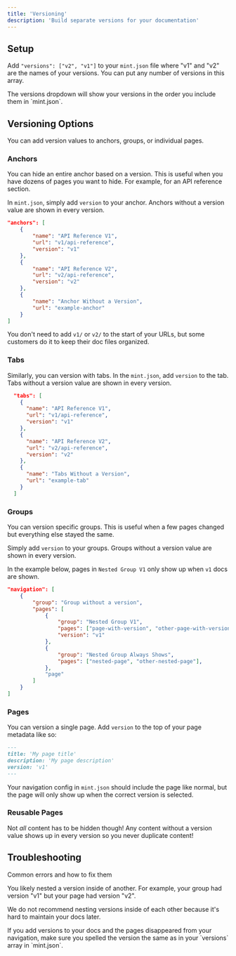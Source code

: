 ```yaml
---
title: 'Versioning'
description: 'Build separate versions for your documentation'
---
```


## Setup

Add `"versions": ["v2", "v1"]` to your `mint.json` file where "v1" and "v2" are the names of your versions. You can put any number of versions in this array.

<Tip>
  The versions dropdown will show your versions in the order you include them in
  `mint.json`.
</Tip>

## Versioning Options

You can add version values to anchors, groups, or individual pages.

### Anchors

You can hide an entire anchor based on a version. This is useful when you have dozens of pages you want to hide. For example, for an API reference section.

In `mint.json`, simply add `version` to your anchor. Anchors without a version value are shown in every version.

```json
"anchors": [
    {
        "name": "API Reference V1",
        "url": "v1/api-reference",
        "version": "v1"
    },
    {
        "name": "API Reference V2",
        "url": "v2/api-reference",
        "version": "v2"
    },
    {
        "name": "Anchor Without a Version",
        "url": "example-anchor"
    }
]
```

You don't need to add `v1/` or `v2/` to the start of your URLs, but some customers do it to keep their doc files organized.

### Tabs

Similarly, you can version with tabs. In the `mint.json`, add `version` to the tab. Tabs without a version value are shown in every version. 

```json
  "tabs": [
    {
      "name": "API Reference V1",
      "url": "v1/api-reference",
      "version": "v1"
    },
    {
      "name": "API Reference V2",
      "url": "v2/api-reference",
      "version": "v2"
    },
    {
      "name": "Tabs Without a Version",
      "url": "example-tab"
    }
  ]
  ```


### Groups

You can version specific groups. This is useful when a few pages changed but everything else stayed the same.

Simply add `version` to your groups. Groups without a version value are shown in every version.

In the example below, pages in `Nested Group V1` only show up when `v1` docs are shown.

```json
"navigation": [
    {
        "group": "Group without a version",
        "pages": [
            {
                "group": "Nested Group V1",
                "pages": ["page-with-version", "other-page-with-version"],
                "version": "v1"
            },
            {
                "group": "Nested Group Always Shows",
                "pages": ["nested-page", "other-nested-page"],
            },
            "page"
        ]
    }
]
```

### Pages

You can version a single page. Add `version` to the top of your page metadata like so:

```md
---
title: 'My page title'
description: 'My page description'
version: 'v1'
---
```

Your navigation config in `mint.json` should include the page like normal, but the page will only show up when the correct version is selected.

### Reusable Pages

Not _all_ content has to be hidden though! Any content without a version value shows up in every version so you never duplicate content!

## Troubleshooting

Common errors and how to fix them

<AccordionGroup>
<Accordion title="Pages Show Up In Wrong Version" icon="circle-exclamation">
You likely nested a version inside of another. For example, your group had version "v1" but your page had version "v2".

We do not recommend nesting versions inside of each other because it's hard to maintain your docs later.

</Accordion>

<Accordion title="Missing Pages" icon="circle-exclamation">
  If you add versions to your docs and the pages disappeared from your
  navigation, make sure you spelled the version the same as in your `versions`
  array in `mint.json`.
</Accordion>
</AccordionGroup>
